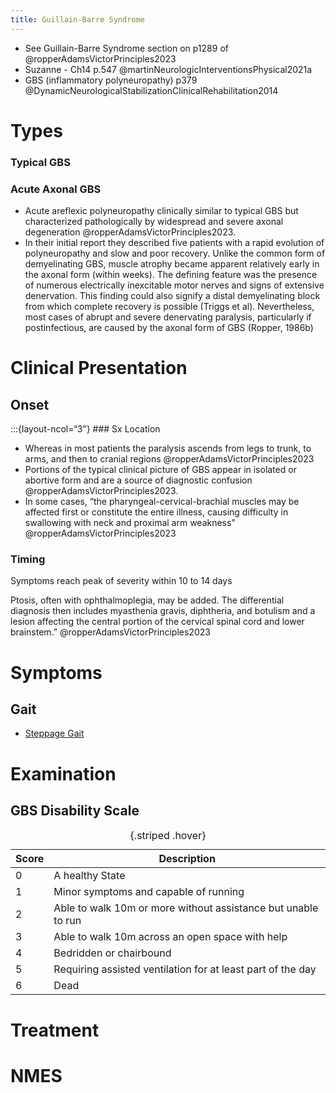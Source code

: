 ```yaml
---
title: Guillain-Barre Syndrome
---
```



:::{.callout title="Resources"}

- See Guillain-Barre Syndrome section on p1289 of @ropperAdamsVictorPrinciples2023 
- Suzanne - Ch14 p.547 @martinNeurologicInterventionsPhysical2021a 
- GBS (inflammatory polyneuropathy) p379 @DynamicNeurologicalStabilizationClinicalRehabilitation2014
:::


# Types

:::{layout-ncol="3"}
### Typical GBS

### Acute Axonal GBS

- Acute areflexic polyneuropathy clinically similar to typical GBS but characterized pathologically by widespread and severe axonal degeneration @ropperAdamsVictorPrinciples2023.
- In their initial report they described five patients with a rapid evolution of polyneuropathy and slow and poor recovery. Unlike the common form of demyelinating GBS, muscle atrophy became apparent relatively early in the axonal form (within weeks). The defining feature was the presence of numerous electrically inexcitable motor nerves and signs of extensive denervation. This finding could also signify a distal demyelinating block from which complete recovery is possible (Triggs et al). Nevertheless, most cases of abrupt and severe denervating paralysis, particularly if postinfectious, are caused by the axonal form of GBS (Ropper, 1986b)

:::

# Clinical Presentation

## Onset

:::{layout-ncol="3"}
### Sx Location


- Whereas in most patients the paralysis ascends from legs to trunk, to arms, and then to cranial regions @ropperAdamsVictorPrinciples2023
- Portions of the typical clinical picture of GBS appear in isolated or abortive form and are a source of diagnostic confusion @ropperAdamsVictorPrinciples2023. 
- In some cases, "the pharyngeal-cervical-brachial muscles may be affected first or constitute the entire illness, causing difficulty in swallowing with neck and proximal arm weakness" @ropperAdamsVictorPrinciples2023

### Timing
Symptoms reach peak of severity within 10 to 14 days


Ptosis, often with ophthalmoplegia, may be added. The differential diagnosis then includes myasthenia gravis, diphtheria, and botulism and a lesion affecting the central portion of the cervical spinal cord and lower brainstem." @ropperAdamsVictorPrinciples2023

# Symptoms

## Gait

- [Steppage Gait]({{< var ref-gait.symptom.steppage >}})



# Examination

## GBS Disability Scale

| Score | Description |
|-|-|
|0 | A healthy State |
| 1 | Minor symptoms and capable of running |
|2| Able to walk 10m or more without assistance but unable to run|
|3| Able to walk 10m across an open space with help|
|4| Bedridden or chairbound|
|5| Requiring assisted ventilation for at least part of the day|
|6| Dead|
: {.striped .hover}


# Treatment


# NMES

<!-- https://pubmed.ncbi.nlm.nih.gov/rss/search/10IsjDYWWF_gcMotPRddXTsTgONIL7GbGY6IOwc8l2qBhjkQuQ/?limit=100&utm_campaign=pubmed-2&fc=20240812163522 -->